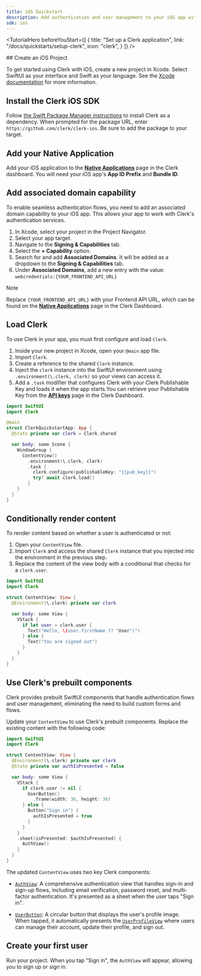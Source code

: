 ```yaml
---
title: iOS Quickstart
description: Add authentication and user management to your iOS app with Clerk.
sdk: ios
---
```


<TutorialHero
  beforeYouStart={[
{
title: "Set up a Clerk application",
link: "/docs/quickstarts/setup-clerk",
icon: "clerk",
}
]}
/>

<Include src="_partials/native-api-callout" />

<Steps>
  ## Create an iOS Project

  To get started using Clerk with iOS, create a new project in Xcode. Select SwiftUI as your interface and Swift as your language.
  See the [Xcode documentation](https://developer.apple.com/documentation/xcode/creating-an-xcode-project-for-an-app) for more information.

  ## Install the Clerk iOS SDK

  Follow [the Swift Package Manager instructions](https://developer.apple.com/documentation/xcode/adding-package-dependencies-to-your-app) to install Clerk as a dependency.
  When prompted for the package URL, enter `https://github.com/clerk/clerk-ios`. Be sure to add the package to your target.

  ## Add your Native Application

  Add your iOS application to the [**Native Applications**](https://dashboard.clerk.com/last-active?path=/native-applications) page in the Clerk dashboard. You will need your iOS app's **App ID Prefix** and **Bundle ID**.

  ## Add associated domain capability

  To enable seamless authentication flows, you need to add an associated domain capability to your iOS app. This allows your app to work with Clerk's authentication services.

  1. In Xcode, select your project in the Project Navigator.
  1. Select your app target.
  1. Navigate to the **Signing & Capabilities** tab.
  1. Select the **+ Capability** option.
  1. Search for and add **Associated Domains**. It will be added as a dropdown to the **Signing & Capabilities** tab.
  1. Under **Associated Domains**, add a new entry with the value: `webcredentials:{YOUR_FRONTEND_API_URL}`

  > [!NOTE]
  > Replace `{YOUR_FRONTEND_API_URL}` with your Frontend API URL, which can be found on the [**Native Applications**](https://dashboard.clerk.com/last-active?path=native-applications) page in the Clerk Dashboard.

  ## Load Clerk

  To use Clerk in your app, you must first configure and load `Clerk`.

  1. Inside your new project in Xcode, open your `@main` app file.
  1. Import `Clerk`.
  1. Create a reference to the shared `Clerk` instance.
  1. Inject the `clerk` instance into the SwiftUI environment using `.environment(\.clerk, clerk)` so your views can access it.
  1. Add a `.task` modifier that configures Clerk with your Clerk Publishable Key and loads it when the app starts.<SignedOut>You can retrieve your Publishable Key from the [**API keys**](https://dashboard.clerk.com/last-active?path=api-keys) page in the Clerk Dashboard.</SignedOut>

  ```swift {{ filename: 'ClerkQuickstartApp.swift', mark: [2, 6, [11, 15]] }}
  import SwiftUI
  import Clerk

  @main
  struct ClerkQuickstartApp: App {
    @State private var clerk = Clerk.shared

    var body: some Scene {
      WindowGroup {
        ContentView()
          .environment(\.clerk, clerk)
          .task {
            clerk.configure(publishableKey: "{{pub_key}}")
            try? await clerk.load()
          }
      }
    }
  }
  ```

  ## Conditionally render content

  To render content based on whether a user is authenticated or not:

  1. Open your `ContentView` file.
  1. Import `Clerk` and access the shared `Clerk` instance that you injected into the environment in the previous step.
  1. Replace the content of the view body with a conditional that checks for a `clerk.user`.

  ```swift {{ filename: 'ContentView.swift', mark: [2, 5, [8, 14]] }}
  import SwiftUI
  import Clerk

  struct ContentView: View {
    @Environment(\.clerk) private var clerk

    var body: some View {
      VStack {
        if let user = clerk.user {
          Text("Hello, \(user.firstName ?? "User")")
        } else {
          Text("You are signed out")
        }
      }
    }
  }
  ```

  ## Use Clerk's prebuilt components

  Clerk provides prebuilt SwiftUI components that handle authentication flows and user management, eliminating the need to build custom forms and flows.

  Update your `ContentView` to use Clerk's prebuilt components. Replace the existing content with the following code:

  ```swift {{ filename: 'ContentView.swift', mark: [2, 5, 6, [9, 21]] }}
  import SwiftUI
  import Clerk

  struct ContentView: View {
    @Environment(\.clerk) private var clerk
    @State private var authIsPresented = false

    var body: some View {
      VStack {
        if clerk.user != nil {
          UserButton()
            .frame(width: 36, height: 36)
        } else {
          Button("Sign in") {
            authIsPresented = true
          }
        }
      }
      .sheet(isPresented: $authIsPresented) {
        AuthView()
      }
    }
  }
  ```

  The updated `ContentView` uses two key Clerk components:

  - [`AuthView`](/docs/references/ios/auth-view): A comprehensive authentication view that handles sign-in and sign-up flows, including email verification, password reset, and multi-factor authentication. It's presented as a sheet when the user taps "Sign in".

  - [`UserButton`](/docs/references/ios/user-button): A circular button that displays the user's profile image. When tapped, it automatically presents the [`UserProfileView`](/docs/references/ios/user-profile-view) where users can manage their account, update their profile, and sign out.

  ## Create your first user

  Run your project. When you tap "Sign in", the `AuthView` will appear, allowing you to sign up or sign in.
</Steps>

